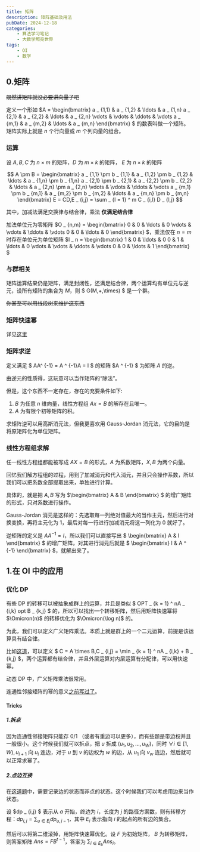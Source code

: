 ```yaml
---
title: 矩阵
description: 矩阵基础及用法
pubDate: 2024-12-18
categories:
    - 算法学习笔记
    - 大数学照亮世界
tags:
    - OI
    - 数学
---
```


## 0.矩阵

~~既然讲矩阵就没必要讲向量了吧~~

定义一个形如 $A = \begin{bmatrix} a _ {1,1} & a _ {1,2} & \ldots & a _ {1,n} a _ {2,1} & a _ {2,2} & \ldots & a _ {2,n} \vdots & \vdots & \ddots & \vdots a _ {m,1} & a _ {m,2} & \ldots & a _ {m,n} \end{bmatrix} $ 的数表叫做一个矩阵。矩阵实际上就是 $n$ 个行向量或 $m$ 个列向量的组合。

### 运算

设 $A,B,C$ 为 $n \times m$ 的矩阵，$D$ 为 $m \times k$ 的矩阵， $E$ 为 $n \times k$ 的矩阵

$$
A \pm B = \begin{bmatrix} a _ {1,1} \pm b _ {1,1} & a _ {1,2} \pm b _ {1,2} & \ldots & a _ {1,n} \pm b _ {1,n} a _ {2,1} \pm b _ {2,1} & a _ {2,2} \pm b _ {2,2}  & \ldots & a _ {2,n} \pm a _ {2,n} \vdots & \vdots & \ddots & \vdots a _ {m,1} \pm b _ {m,1} & a _ {m,2} \pm b _ {m,2} & \ldots & a _ {m,n} \pm b _ {m,n} \end{bmatrix}
E = CD,E _ {i,j} = \sum _ {l = 1} ^ m C _ {i,l} D _ {l,j}
$$

其中，加减法满足交换律与结合律，乘法 **仅满足结合律**

加法单位元为零矩阵 $O _ {n,m} = \begin{bmatrix} 0 & 0 & \ldots & 0 \vdots & \vdots & \ddots & \vdots 0 & 0 & \ldots & 0 \end{bmatrix} $，乘法仅在 $n = m$ 时存在单位元为单位矩阵 $I _ n = \begin{bmatrix} 1 & 0 & \ldots & 0 0 & 1 & \ldots & 0 \vdots & \vdots & \ddots & \vdots 0 & 0 & \ldots & 1 \end{bmatrix} $

### 与群相关

矩阵运算结果仍是矩阵，满足封闭性，还满足结合律，两个运算均有单位元与逆元，设所有矩阵的集合为 $M$，则 $ G(M,+,\times) $ 是一个群。

~~你甚至可以用线段树来维护这东西~~

### 矩阵快速幂

详见[这里](/blog/%E5%BF%AB%E9%80%9F%E5%B9%82/#heading-3)

### 矩阵求逆

定义满足 $ AA^ {-1} = A ^ {-1}A = I $ 的矩阵 $A ^ {-1} $ 为矩阵 $A$ 的逆。

由逆元的性质得，这玩意可以当作矩阵的“除法”。

但是，这个东西不一定存在，存在的充要条件如下:
1. $B$ 为任意 $n$ 维向量，线性方程组 $Ax = B$ 的解存在且唯一。
2. $A$ 为有限个初等矩阵的积。

求矩阵逆可以用高斯消元法，但我更喜欢用 Gauss-Jordan 消元法，它的目的是将原矩阵化为单位矩阵。

### 线性方程组求解

任一线性方程组都能被写成 $AX = B$ 的形式，$A$ 为系数矩阵，$X,B$ 为两个向量。

回忆我们解方程组的过程，用到了加减消元和代入消元，并且只会操作系数，所以我们可以把系数全部提取出来，单独进行计算。

具体的，就是把 $A,B$ 写为 $\begin{bmatrix} A & B \end{bmatrix} $ 的增广矩阵的形式，只对系数进行操作。

Gauss-Jordan 消元是这样的：先选取每一列绝对值最大的当作主元，然后进行对换变换，再将主元化为 $1$，最后对每一行进行加减消元将这一列化为 $0$ 就好了。

逆矩阵的定义是 $AA ^ {-1} = I$，所以我们可以直接写出 $ \begin{bmatrix} A & I \end{bmatrix} $ 的增广矩阵，对其进行消元后就是 $ \begin{bmatrix} I & A ^ {-1} \end{bmatrix} $，就解出来了。

## 1.在 OI 中的应用

### 优化 DP

有些 DP 的转移可以被抽象成群上的运算，并且是类似 $ OPT _ {k = 1} ^ nA _ {i,k} opt B _ {k,j} $ 的，所以可以找出一个转移矩阵，然后用矩阵快速幂将 $\Omicron(n)$ 的转移优化为 $\Omicron(\log n)$ 的。

为此，我们可以定义广义矩阵乘法。本质上就是群上的一个二元运算，前提是该运算具有结合律。

比如[这道](https://www.luogu.com.cn/problem/P2886)，可以定义 $ C = A \times B,C _ {i,j} = \min _ {k = 1} ^ nA _ {i,k} + B _ {k,j} $，两个运算都有结合律，并且外层运算对内层运算有分配律，可以用快速幂。

动态 DP 中，广义矩阵乘法很常用。

连通性邻接矩阵的幂的意义[之前写过了](/blog/%E5%BF%AB%E9%80%9F%E5%B9%82/#heading-5)。

#### Tricks

##### 1.拆点

因为连通性邻接矩阵只能存 0/1 （或者有重边可以更多），而有些题是带边权并且一般很小。这个时候我们就可以拆点，把 $u$ 拆成 $(u _ 1,u _ 2,\ldots,u _ W)$，同时 $\forall i \in [1,W), u _ {i + 1}$ 向 $u _ i$ 连边，对于 $u$ 到 $v$ 的边权为 $w$ 的边，从 $u _ 1$ 向 $v _ w$ 连边，然后就可以正常求幂了。

##### 2.点边互换

在[这道题](https://www.luogu.com.cn/problem/P2151)中，需要记录边的状态而非点的状态。这个时候我们可以考虑用边来当作状态。

设 $dp _ {i,j} $ 表示从 $a$ 开始，终边为 $i$，长度为 $j$ 的路径方案数，则有转移方程：$dp _ {i,j} = \sum _ {u \in E _ i} dp _ {u,j - 1}$，其中 $E _ i$ 表示指向 $i$ 的起点的所有边的集合。

然后可以将第二维滚掉，用矩阵快速幂优化。设 $F$ 为初始矩阵， $B$ 为转移矩阵，则答案矩阵 $Ans = FB ^ {t - 1}$，答案为 $\sum _ {i \in E _ b} Ans _ i$。

